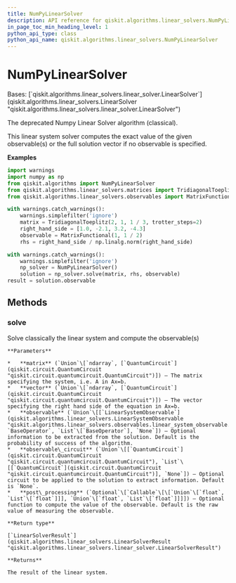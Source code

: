 ```yaml
---
title: NumPyLinearSolver
description: API reference for qiskit.algorithms.linear_solvers.NumPyLinearSolver
in_page_toc_min_heading_level: 1
python_api_type: class
python_api_name: qiskit.algorithms.linear_solvers.NumPyLinearSolver
---
```


# NumPyLinearSolver

<Class id="qiskit.algorithms.linear_solvers.NumPyLinearSolver" github="https://github.com/qiskit/qiskit/tree/stable/0.22/qiskit/algorithms/linear_solvers/numpy_linear_solver.py" signature="NumPyLinearSolver">
  Bases: [`qiskit.algorithms.linear_solvers.linear_solver.LinearSolver`](qiskit.algorithms.linear_solvers.LinearSolver "qiskit.algorithms.linear_solvers.linear_solver.LinearSolver")

  The deprecated Numpy Linear Solver algorithm (classical).

  This linear system solver computes the exact value of the given observable(s) or the full solution vector if no observable is specified.

  **Examples**

  ```python
  import warnings
  import numpy as np
  from qiskit.algorithms import NumPyLinearSolver
  from qiskit.algorithms.linear_solvers.matrices import TridiagonalToeplitz
  from qiskit.algorithms.linear_solvers.observables import MatrixFunctional

  with warnings.catch_warnings():
      warnings.simplefilter('ignore')
      matrix = TridiagonalToeplitz(2, 1, 1 / 3, trotter_steps=2)
      right_hand_side = [1.0, -2.1, 3.2, -4.3]
      observable = MatrixFunctional(1, 1 / 2)
      rhs = right_hand_side / np.linalg.norm(right_hand_side)

  with warnings.catch_warnings():
      warnings.simplefilter('ignore')
      np_solver = NumPyLinearSolver()
      solution = np_solver.solve(matrix, rhs, observable)
  result = solution.observable
  ```

  ## Methods

  ### solve

  <Function id="qiskit.algorithms.linear_solvers.NumPyLinearSolver.solve" name="solve" signature="NumPyLinearSolver.solve(matrix, vector, observable=None, observable_circuit=None, post_processing=None)">
    Solve classically the linear system and compute the observable(s)

    **Parameters**

    *   **matrix** (`Union`\[`ndarray`, [`QuantumCircuit`](qiskit.circuit.QuantumCircuit "qiskit.circuit.quantumcircuit.QuantumCircuit")]) – The matrix specifying the system, i.e. A in Ax=b.
    *   **vector** (`Union`\[`ndarray`, [`QuantumCircuit`](qiskit.circuit.QuantumCircuit "qiskit.circuit.quantumcircuit.QuantumCircuit")]) – The vector specifying the right hand side of the equation in Ax=b.
    *   **observable** (`Union`\[[`LinearSystemObservable`](qiskit.algorithms.linear_solvers.LinearSystemObservable "qiskit.algorithms.linear_solvers.observables.linear_system_observable.LinearSystemObservable"), `BaseOperator`, `List`\[`BaseOperator`], `None`]) – Optional information to be extracted from the solution. Default is the probability of success of the algorithm.
    *   **observable\_circuit** (`Union`\[[`QuantumCircuit`](qiskit.circuit.QuantumCircuit "qiskit.circuit.quantumcircuit.QuantumCircuit"), `List`\[[`QuantumCircuit`](qiskit.circuit.QuantumCircuit "qiskit.circuit.quantumcircuit.QuantumCircuit")], `None`]) – Optional circuit to be applied to the solution to extract information. Default is `None`.
    *   **post\_processing** (`Optional`\[`Callable`\[\[`Union`\[`float`, `List`\[`float`]]], `Union`\[`float`, `List`\[`float`]]]]) – Optional function to compute the value of the observable. Default is the raw value of measuring the observable.

    **Return type**

    [`LinearSolverResult`](qiskit.algorithms.linear_solvers.LinearSolverResult "qiskit.algorithms.linear_solvers.linear_solver.LinearSolverResult")

    **Returns**

    The result of the linear system.
  </Function>
</Class>

